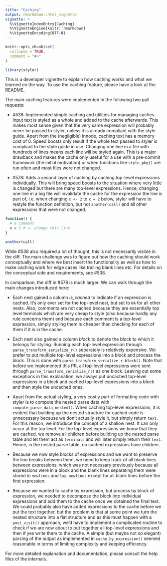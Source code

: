 ```yaml
---
title: "Caching"
output: rmarkdown::html_vignette
vignette: >
  %\VignetteIndexEntry{Caching}
  %\VignetteEngine{knitr::rmarkdown}
  %\VignetteEncoding{UTF-8}
---
```


```r
knitr::opts_chunk$set(
  collapse = TRUE,
  comment = "#>"
)
```

```r
library(styler)
```

This is a developer vignette to explain how caching works and what we learned on
the way. To use the caching feature, please have a look at the README.

The main caching features were implemented in the following two pull requests:

- #538: Implemented simple caching and utilities for managing caches. Input text
  is styled as a whole and added to the cache afterwards. This makes most sense
  given that the very same expression will probably never be passed to styler,
  unless it is already compliant with the style guide. Apart from the
  (negligible) innode, caching text has a memory cost of 0. Speed boosts only
  result if the whole text passed to styler is compliant to the style guide in
  use. Changing one line in a file with hundreds of lines means each line will
  be styled again. This is a major drawback and makes the cache only useful for
  a use with a pre-commit framework (the initial motivation) or when functions
  like `style_pkg()` are run often and most files were not changed.

- #578: Adds a second layer of caching by caching top-level expressions
  individually. This will bring speed boosts to the situation where very little
  is changed but there are many top-level expressions. Hence, changing one line
  in a big file will invalidate the cache for the expression the line is part
  of, i.e. when changing `x <- 2` to `x = 2` below, styler will have to restyle
  the function definition, but not `another(call)` and all other expressions
  that were not changed.

```r
function() {
  # a comment 
  x = 2 # <- change this line
}

another(call)
```

While #538 also required a lot of thought, this is not necessarily visible in
the diff. The main challenge was to figure out how the caching should work
conceptually and where we best insert the functionality as well as how to make
caching work for edge cases like trailing blank lines etc. For details on the
conceptual side and requirements, see #538.

In comparison, the diff in #578 is much larger. We can walk through the main
changes introduced here:

- Each nest gained a column *is_cached* to indicate if an expression is cached.
  It's only ever set for the top-level nest, but set to `NA` for all other
  nests. Also, comments are not cached because they are essentially top level
  terminals which are very cheap to style (also because hardly any rule concerns
  them) and because each comment is a top-level expression, simply styling them
  is cheaper than checking for each of them if it is in the cache.

- Each nest also gained a column *block* to denote the block to which it belongs
  for styling. Running each top-level expression through
  `parse_transform_serialize_r()` separately is relatively expensive. We prefer
  to put multiple top-level expressions into a block and process the block. This
  is done with `parse_transform_serialize_r_block()`. Note that before we
  implemented this PR, all top-level expressions were sent through
  `parse_transform_serialize_r()` as one block. Leaving out some exceptions in
  this explanation, we always put uncached top-level expressions in a block and
  cached top-level expressions into a block and then style the uncached ones.

- Apart from the actual styling, a very costly part of formatting code with
  styler is to compute the nested parse data with `compute_parse_data_nested()`.
  When caching top-level expressions, it is evident that building up the nested
  structure for cached code is unnecessary because we don't actually style it,
  but simply return `text`. For this reason, we introduce the concept of a
  shallow nest. It can only occur at the top level. For the top-level
  expressions we know that they are cached, we remove all children before
  building up the nested parse table and let them act as `terminals` and will
  later simply return their `text`. Hence, in the nested parse table, no cached
  expressions have children.

- Because we now style blocks of expressions and we want to preserve the line
  breaks between them, we need to keep track of all blank lines between
  expressions, which was not necessary previously because all expressions were
  in a block and the blank lines separating them were stored in `newlines` and
  `lag_newlines` except for all blank lines before the first expression.

- Because we wanted to cache by expression, but process by block of expression,
  we needed to decompose the block into individual expressions and add them to
  the cache once we obtained the final text. We could probably also have added
  expressions to the cache before we put the text together, but the problem is
  that at some point we turn the nested structure into a flat structure and as
  this must happen with a `post_visit()` approach, we'd have to implement a
  complicated routine to check if we are now about to put together all top-level
  expressions and then if yes write them to the cache. A simple (but maybe not
  so elegant) parsing of the output as implemented in `cache_by_expression()`
  seemed reasonable in terms of limiting complexity and keeping efficiency.

For more detailed explanation and documentation, please consult the help files
of the internals.

